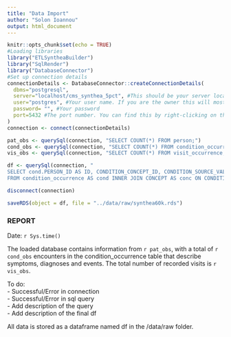 ```yaml
---
title: "Data Import"
author: "Solon Ioannou"
output: html_document
---
```


```r
knitr::opts_chunk$set(echo = TRUE)
#Loading libraries
library("ETLSyntheaBuilder")
library("SqlRender")
library("DatabaseConnector")
#Set up connection details
connectionDetails <- DatabaseConnector::createConnectionDetails(
  dbms="postgresql",
  server="localhost/cms_synthea_5pct", #This should be your server location. If it is on your local machine, change 'cdm_v6_testing' with the name of the database you chose
  user="postgres", #Your user name. If you are the owner this will most likely be 'postgres'
  password= "", #Your password
  port=5432 #The port number. You can find this by right-clicking on the server and choosing properties
)
connection <- connect(connectionDetails)
```

```r
pat_obs <- querySql(connection, "SELECT COUNT(*) FROM person;")
cond_obs <- querySql(connection, "SELECT COUNT(*) FROM condition_occurrence;")
vis_obs <- querySql(connection, "SELECT COUNT(*) FROM visit_occurrence;")
```

```r
df <- querySql(connection, "
SELECT cond.PERSON_ID AS ID, CONDITION_CONCEPT_ID, CONDITION_SOURCE_VALUE, cond.VISIT_OCCURRENCE_ID, cond.CONDITION_START_DATE, conc.CONCEPT_NAME  
FROM condition_occurrence AS cond INNER JOIN CONCEPT AS conc ON CONDITION_CONCEPT_ID = CONCEPT_ID; ")
```

```r
disconnect(connection)
```

```r
saveRDS(object = df, file = "../data/raw/synthea60k.rds")
```

### REPORT 

Date: `r Sys.time()`

The loaded database contains information from `r pat_obs`, with a total of `r cond_obs` encounters in the condition_occurrence table that describe symptoms, diagnoses and events. The total number of recorded visits is `r vis_obs`.      
  
To do:  
- Successful/Error in connection  
- Successful/Error in sql query  
- Add description of the query  
- Add description of the final df  
  
All data is stored as a dataframe named df in the /data/raw folder.   

